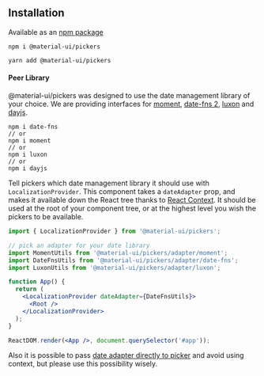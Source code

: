 
<PageMeta
  title="Installation"
  description="Step-by-step guide how to install @material-ui/pickers"
/>

## Installation

Available as an [npm package](https://www.npmjs.com/package/@material-ui/pickers)

```
npm i @material-ui/pickers

yarn add @material-ui/pickers
```

#### Peer Library

@material-ui/pickers was designed to use the date management library of your choice.
We are providing interfaces for [moment](https://momentjs.com/), [date-fns 2](https://date-fns.org/), [luxon](https://moment.github.io/luxon/) and [dayjs](https://github.com/iamkun/dayjs).

```
npm i date-fns
// or
npm i moment
// or
npm i luxon
// or
npm i dayjs
```

Tell pickers which date management library it should use with `LocalizationProvider`. This component takes a `dateAdapter`
prop, and makes it available down the React tree thanks to [React Context](https://reactjs.org/docs/context.html). It should
be used at the root of your component tree, or at the highest level you wish the pickers to be available.

```jsx
import { LocalizationProvider } from '@material-ui/pickers';

// pick an adapter for your date library
import MomentUtils from '@material-ui/pickers/adapter/moment';
import DateFnsUtils from '@material-ui/pickers/adapter/date-fns';
import LuxonUtils from '@material-ui/pickers/adapter/luxon';

function App() {
  return (
    <LocalizationProvider dateAdapter={DateFnsUtils}>
      <Root />
    </LocalizationProvider>
  );
}

ReactDOM.render(<App />, document.querySelector('#app'));
```

Also it is possible to pass [date adapter directly to picker](/guides/date-adapter-passing) and avoid using context,
but please use this possibility wisely.
